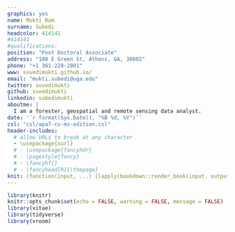 ```yaml
---
graphics: yes
name: Mukti Ram
surname: Subedi
headcolor: 414141
#414141
#qualifications: 
position: "Post Doctoral Associate"
address: "180 E Green St, Athens, GA, 30602"
phone: "+1 361-228-2801"
www: suvedimukti.github.io/
email: "mukti.subedi@uga.edu"
twitter: suvedimukti
github: suvedimukti
linkedin: subedimukti
aboutme: |
  I am a forester, geospatial and remote sensing data analyst.
date: '`r format(Sys.Date(), "%B %d, %Y")`'
csl: "csl/apa7-cv-ms-edition.csl"
header-includes:
  # allow URLs to break at any character
  - \usepackage{xurl}
  # - \usepackage{fancyhdr}
  # - \pagestyle{fancy}
  # - \fancyhf{}
  # - \fancyhead[R]{\thepage}
knit: (function(input, ...) {lapply(bookdown::render_book(input, output_file = "docs/Mukti_Subedi_CV", output_format = "all", envir = globalenv(), ...), browseURL)})
---
```


```r
library(knitr)
knitr::opts_chunk$set(echo = FALSE, warning = FALSE, message = FALSE)
library(vitae)
library(tidyverse)
library(vroom)
```
